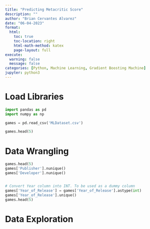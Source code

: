 ```yaml
---
title: "Predicting Metacritic Score"
description: ""
author: "Brian Cervantes Alvarez"
date: "06-04-2023"
format:
  html:
    toc: true
    toc-location: right
    html-math-method: katex
    page-layout: full
execute: 
  warning: false
  message: false
categories: [Python, Machine Learning, Gradient Boosting Machine]
jupyter: python3
---
```


# Load Libraries
```python
import pandas as pd
import numpy as np 

games = pd.read_csv('MLDataset.csv')

games.head(5)
```

# Data Wrangling

```python
games.head(5)
games['Publisher'].nunique()
games['Developer'].nunique()


# Convert Year column into INT. To be used as a dummy column
games['Year_of_Release'] = games['Year_of_Release'].astype(int)
games['Year_of_Release'].unique()
games.head(5)
```


# Data Exploration
```python

```
